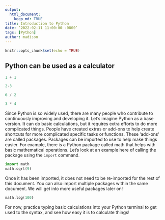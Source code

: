 ```yaml
---
output:
  html_document:
    keep_md: TRUE
title: Introduction to Python
date: ‘2022-02-11 11:00:00 -0800’
tags: [Python]
author: madison
---
```


```r
knitr::opts_chunk$set(echo = TRUE)
```

## Python can be used as a calculator

```python
1 + 1
```



```python
2-3
```



```python
6 / 2
```



```python
3 * 4
```



Since Python is so widely used, there are many people who contribute to continuously improving and developing it. Let's imagine Python as a base version. It can do basic calculations, but it requires extra efforts to do more complicated things. People have created extras or add-ons to help create shortcuts for more complicated specific tasks or functions. These 'add-ons' are called packages. Packages can be imported to use to help make things easier. For example, there is a Python package called math that helps with basic mathematical operations. Let's look at an example here of calling the package using the ```import``` command.

```python
import math
math.sqrt(9)
```

Once it has been imported, it does not need to be re-imported for the rest of this document. You can also import multiple packages within the same document. We will get into more useful packages later on!

```python
math.log(100)
```

For now, practice typing basic calculations into your Python terminal to get used to the syntax, and see how easy it is to calculate things!
